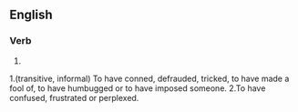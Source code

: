 ==English==

===Verb===
{{head|en|verb form}}

# {{en-past of|bamboozle}}
1.(transitive, informal) To have conned, defrauded, tricked, to have made a fool of, to have humbugged or to have imposed someone. 
2.To have confused, frustrated or perplexed.